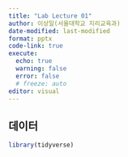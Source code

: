 ```yaml
---
title: "Lab Lecture 01"
author: 이상일(서울대학교 지리교육과)
date-modified: last-modified
format: pptx
code-link: true
execute: 
  echo: true
  warning: false
  error: false
  # freeze: auto
editor: visual
---
```


## 데이터
```r
library(tidyverse)
```

